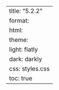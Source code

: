 ---
title: "5.2.2"
format:
    html:
        theme:
            light: flatly
            dark: darkly
        css: styles.css
        toc: true
---